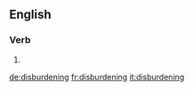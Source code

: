 ==English==

===Verb===
{{head|en|present participle}}

# {{present participle of|disburden|lang=en}}

[[de:disburdening]]
[[fr:disburdening]]
[[it:disburdening]]